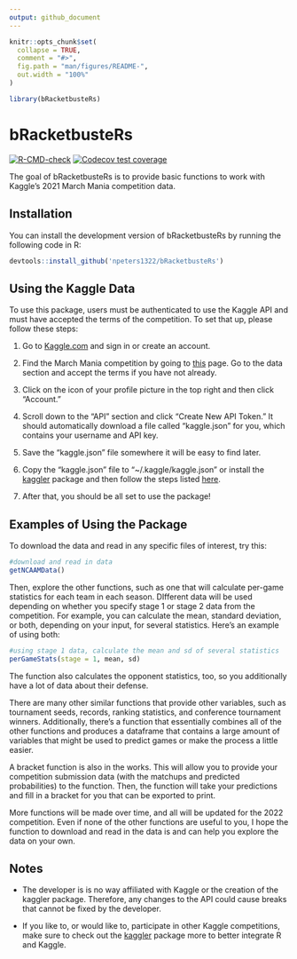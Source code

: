 ```yaml
---
output: github_document
---
```


<!-- README.md is generated from README.Rmd. Please edit that file -->

```r
knitr::opts_chunk$set(
  collapse = TRUE,
  comment = "#>",
  fig.path = "man/figures/README-",
  out.width = "100%"
)

library(bRacketbusteRs)
```

# bRacketbusteRs

<!-- badges: start -->
[![R-CMD-check](https://github.com/npeters1322/bRacketbusteRs/workflows/R-CMD-check/badge.svg)](https://github.com/npeters1322/bRacketbusteRs/actions)
[![Codecov test coverage](https://codecov.io/gh/npeters1322/bRacketbusteRs/branch/master/graph/badge.svg)](https://app.codecov.io/gh/npeters1322/bRacketbusteRs?branch=master)
<!-- badges: end -->

The goal of bRacketbusteRs is to provide basic functions to work with Kaggle's 2021 March Mania competition data.

## Installation

You can install the development version of bRacketbusteRs by running the following code in R: 

``` r
devtools::install_github('npeters1322/bRacketbusteRs')
```

## Using the Kaggle Data

To use this package, users must be authenticated to use the Kaggle API and must have accepted the terms of the competition. To set that up, please follow these steps:

1. Go to [Kaggle.com](https://www.kaggle.com/) and sign in or create an account.

2. Find the March Mania competition by going to [this](https://www.kaggle.com/c/ncaam-march-mania-2021) page. Go to the data section and accept the terms if you have not already.

3. Click on the icon of your profile picture in the top right and then click "Account."

4. Scroll down to the "API" section and click "Create New API Token." It should automatically download a file called "kaggle.json" for you, which contains your username and API key.

5. Save the "kaggle.json" file somewhere it will be easy to find later.

6. Copy the "kaggle.json" file to "~/.kaggle/kaggle.json" or install the [kaggler](https://github.com/KoderKow/kaggler) package and then follow the steps listed [here](https://koderkow.github.io/kaggler/articles/kaggler.html).

7. After that, you should be all set to use the package!

## Examples of Using the Package

To download the data and read in any specific files of interest, try this:

```r
#download and read in data
getNCAAMData()
```

Then, explore the other functions, such as one that will calculate per-game statistics for each team in each season. DIfferent data will be used depending on whether you specify stage 1 or stage 2 data from the competition. For example, you can calculate the mean, standard deviation, or both, depending on your input, for several statistics. Here's an example of using both:

```r
#using stage 1 data, calculate the mean and sd of several statistics
perGameStats(stage = 1, mean, sd)
```

The function also calculates the opponent statistics, too, so you additionally have a lot of data about their defense.

There are many other similar functions that provide other variables, such as tournament seeds, records, ranking statistics, and conference tournament winners. Additionally, there's a function that essentially combines all of the other functions and produces a dataframe that contains a large amount of variables that might be used to predict games or make the process a little easier. 

A bracket function is also in the works. This will allow you to provide your competition submission data (with the matchups and predicted probabilities) to the function. Then, the function will take your predictions and fill in a bracket for you that can be exported to print.

More functions will be made over time, and all will be updated for the 2022 competition. Even if none of the other functions are useful to you, I hope the function to download and read in the data is and can help you explore the data on your own. 

## Notes

* The developer is is no way affiliated with Kaggle or the creation of the kaggler package. Therefore, any changes to the API could cause breaks that cannot be fixed by the developer.

* If you like to, or would like to, participate in other Kaggle competitions, make sure to check out the [kaggler](https://github.com/KoderKow/kaggler) package more to better integrate R and Kaggle.
